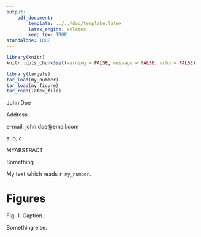 ```yaml
---
output: 
    pdf_document:
        template: ../../doc/template.latex
        latex_engine: xelatex
        keep_tex: TRUE
standalone: TRUE
---
```


```r
library(knitr)
knitr::opts_chunk$set(warning = FALSE, message = FALSE, echo = FALSE)
```

```r
library(targets)
tar_load(my_number)
tar_load(my_figure)
tar_read(latex_file)
```

John Doe\textsuperscript{1,†}

\singlespace \fontsize{10}{12}\selectfont
\textsuperscript{1}Address

\textsuperscript{†}e-mail: john.doe@email.com

\doublespace \fontsize{12}{14}\selectfont

\textbf{Keywords:} a, b, c

\newpage

MYABSTRACT

Something 

My text which reads `r my_number`.

\newpage
# Figures

\begin{figure}[ht]
    \begin{center}
        \includegraphics[width=1\textwidth]{../output/figures/my_fig.png}
    \end{center}
    \caption*{}
\end{figure}
Fig. 1. Caption.

\newpage
\textbf{New section}

Something else.
